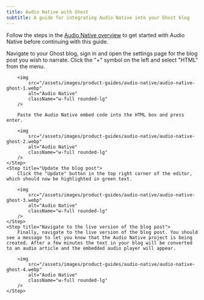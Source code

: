 ```yaml
---
title: Audio Native with Ghost
subtitle: A guide for integrating Audio Native into your Ghost blog
---
```


<Info>Follow the steps in the [Audio Native overview](/docs/product-guides/audio-tools/audio-native) to get started with Audio Native before continuing with this guide.</Info>

<Steps>
    <Step title="Add HTML to your blog post">
        Navigate to your Ghost blog, sign in and open the settings page for the blog post you wish to narrate.
    </Step>
    <Step title="Add the embed code to your blog post">
        Click the "+" symbol on the left and select "HTML" from the menu.

        <img
            src="/assets/images/product-guides/audio-native/audio-native-ghost-1.webp"
            alt="Audio Native"
            className="w-full rounded-lg"
        />

        Paste the Audio Native embed code into the HTML box and press enter.

        <img
            src="/assets/images/product-guides/audio-native/audio-native-ghost-2.webp"
            alt="Audio Native"
            className="w-full rounded-lg"
        />
    </Step>
    <Step title="Update the blog post">
        Click the "Update" button in the top right corner of the editor, which should now be highlighted in green text.

        <img
            src="/assets/images/product-guides/audio-native/audio-native-ghost-3.webp"
            alt="Audio Native"
            className="w-full rounded-lg"
        />
    </Step>
    <Step title="Navigate to the live version of the blog post">
        Finally, navigate to the live version of the blog post. You should see a message to let you know that the Audio Native project is being created. After a few minutes the text in your blog will be converted to an audio article and the embedded audio player will appear.

        <img
            src="/assets/images/product-guides/audio-native/audio-native-ghost-4.webp"
            alt="Audio Native"
            className="w-full rounded-lg"
        />
    </Step>
</Steps>
